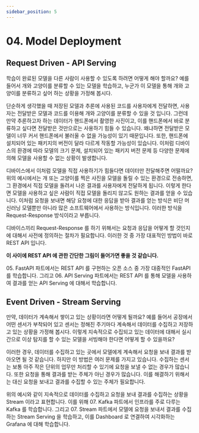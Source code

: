 ```yaml
---
sidebar_position: 5
---
```

# 04. Model Deployment

## Request Driven - API Serving

학습이 완료된 모델을 다른 사람이 사용할 수 있도록 하려면 어떻게 해야 할까요?
예를 들어서 개와 고양이를 분류할 수 있는 모델을 학습하고, 누군가 이 모델을 통해 개와 고양이를 분류하고 싶어 하는 상황을 가정해 봅시다.

단순하게 생각했을 때 저장된 모델과 추론에 사용된 코드를 사용자에게 전달하면, 사용자는 전달받은 모델과 코드를 이용해 개와 고양이를 분류할 수 있을 것 입니다.
그런데 만약 추론하고자 하는 데이터가 핸드폰에서 촬영한 사진이고, 이를 핸드폰에서 바로 분류하고 싶다면 전달받은 것만으로는 사용하기 힘들 수 있습니다.
왜냐하면 전달받은 모델이 너무 커서 핸드폰에서 불러올 수 없을 가능성이 있기 때문입니다. 
또한, 핸드폰에 설치되어 있는 패키지의 버전이 달라 다르게 작동할 가능성이 있습니다. 
이처럼 디바이스의 환경에 따라 모델의 크기 문제, 설치되어 있는 패키지 버전 문제 등 다양한 문제에 의해 모델을 사용할 수 없는 상황이 발생합니다.

디바이스에서 이처럼 모델을 직접 사용하기가 힘들다면 데이터만 전달해주면 어떨까요? 
위의 예시에서는 개 또는 고양이를 찍은 사진을 모델을 돌릴 수 있는 환경으로 전송하면, 그 환경에서 직접 모델을 돌려서 나온 결과를 사용자에게 전달하게 됩니다. 
이렇게 한다면 모델을 사용하고 싶은 사람이 직접 모델을 돌리지 않고도 원하는 결과를 얻을 수 있습니다. 
이처럼 요청을 보내면 해당 요청에 대한 응답을 받아 결과를 얻는 방식은 비단 머신러닝 모델뿐만 아니라 많은 소프트웨어에서 사용하는 방식입니다.
이러한 방식을 Request-Response 방식이라고 부릅니다.

디바이스끼리 Request-Response 를 하기 위해서는 요청과 응답을 어떻게 할 것인지에 대해서 사전에 정의하는 절차가 필요합니다. 
이러한 것 중 가장 대표적인 방법이 바로 REST API 입니다.

**이 사이에 REST API 에 관한 간단한 그림이 들어가면 좋을 것 같습니다.**

<Part>05. FastAPI</Part> 파트에서는 REST API 를 구현하는 오픈 소스 중 가장 대중적인 FastAPI 를 학습합니다. 
그리고 <Part>06. API Serving</Part> 파트에서는 REST API 를 통해 모델을 사용하여 결과를 얻는 API Serving 에 대해서 학습합니다.

## Event Driven - Stream Serving

만약, 데이터가 계속해서 쌓이고 있는 상황이라면 어떻게 될까요?
예를 들어서 공장에서 어떤 센서가 부착되어 있고 센서는 정해진 주기마다 계속해서 데이터를 수집하고 저장하고 있는 상황을 가정해 봅시다. 
이렇게 지속적으로 수집되고 있는 데이터에 대해서 실시간으로 이상 탐지를 할 수 있는 모델을 서빙해야 한다면 어떻게 할 수 있을까요?

이러한 경우, 데이터를 수집하고 있는 곳에서 모델에게 계속해서 요청을 보내 결과를 받아오면 될 것 같습니다. 하지만 이 방법은 여러 문제를 가지고 있습니다. 
수집하는 센서는 보통 아주 작은 단위의 업무만 처리할 수 있기에 요청을 보낼 수 없는 경우가 많습니다. 또한 요청을 통해 결과를 받는 주체가 아닌 경우가 많습니다. 
이를 해결하기 위해서는 대신 요청을 보내고 결과를 수집할 수 있는 주체가 필요합니다. 

위의 예시와 같이 지속적으로 데이터를 수집하고 요청을 보내 결과를 수집하는 상황을 Stream 이라고 표현합니다. 
이를 위해 <Part>07. Kafka</Part> 파트에서 인프라를 주로 다루는 Kafka 를 학습합니다.
그리고 <Part>07. Stream</Part> 파트에서 모델에 요청을 보내서 결과를 수집하는 Stream Serving 을 학습하고, 이를 Dashboard 로 연결하여 시각화하는 Grafana 에 대해 학습합니다.

